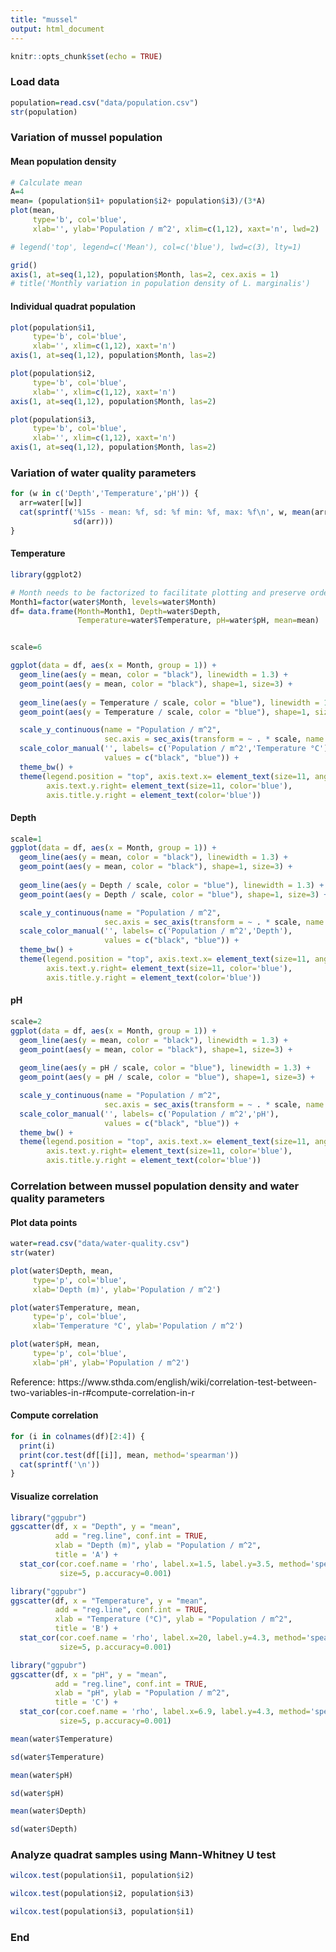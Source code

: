 ```yaml
---
title: "mussel"
output: html_document
---
```


```r
knitr::opts_chunk$set(echo = TRUE)
```

### Load data

```r
population=read.csv("data/population.csv")
str(population)
```

### Variation of mussel population

#### Mean population density

```r

# Calculate mean
A=4
mean= (population$i1+ population$i2+ population$i3)/(3*A)
plot(mean,
     type='b', col='blue',
     xlab='', ylab='Population / m^2', xlim=c(1,12), xaxt='n', lwd=2)

# legend('top', legend=c('Mean'), col=c('blue'), lwd=c(3), lty=1)

grid()
axis(1, at=seq(1,12), population$Month, las=2, cex.axis = 1)
# title('Monthly variation in population density of L. marginalis')
```

#### Individual quadrat population

```r
plot(population$i1,
     type='b', col='blue',
     xlab='', xlim=c(1,12), xaxt='n')
axis(1, at=seq(1,12), population$Month, las=2)
```

```r
plot(population$i2,
     type='b', col='blue',
     xlab='', xlim=c(1,12), xaxt='n')
axis(1, at=seq(1,12), population$Month, las=2)

```

```r
plot(population$i3,
     type='b', col='blue',
     xlab='', xlim=c(1,12), xaxt='n')
axis(1, at=seq(1,12), population$Month, las=2)

```


### Variation of water quality parameters

```r
for (w in c('Depth','Temperature','pH')) {
  arr=water[[w]]
  cat(sprintf('%15s - mean: %f, sd: %f min: %f, max: %f\n', w, mean(arr), min(arr), max(arr),
              sd(arr)))
}
```

#### Temperature

```r
library(ggplot2)

# Month needs to be factorized to facilitate plotting and preserve order
Month1=factor(water$Month, levels=water$Month)
df= data.frame(Month=Month1, Depth=water$Depth,
               Temperature=water$Temperature, pH=water$pH, mean=mean)


scale=6

ggplot(data = df, aes(x = Month, group = 1)) +
  geom_line(aes(y = mean, color = "black"), linewidth = 1.3) +
  geom_point(aes(y = mean, color = "black"), shape=1, size=3) +
  
  geom_line(aes(y = Temperature / scale, color = "blue"), linewidth = 1.3) +
  geom_point(aes(y = Temperature / scale, color = "blue"), shape=1, size=3) +

  scale_y_continuous(name = "Population / m^2",
                     sec.axis = sec_axis(transform = ~ . * scale, name = "Temperature °C")) +
  scale_color_manual('', labels= c('Population / m^2','Temperature °C'),
                     values = c("black", "blue")) +
  theme_bw() +
  theme(legend.position = "top", axis.text.x= element_text(size=11, angle = 90, vjust = 0.5),
        axis.text.y.right= element_text(size=11, color='blue'),
        axis.title.y.right = element_text(color='blue'))


```


#### Depth

```r
scale=1
ggplot(data = df, aes(x = Month, group = 1)) +
  geom_line(aes(y = mean, color = "black"), linewidth = 1.3) +
  geom_point(aes(y = mean, color = "black"), shape=1, size=3) +
  
  geom_line(aes(y = Depth / scale, color = "blue"), linewidth = 1.3) +
  geom_point(aes(y = Depth / scale, color = "blue"), shape=1, size=3) +

  scale_y_continuous(name = "Population / m^2",
                     sec.axis = sec_axis(transform = ~ . * scale, name = "Depth")) +
  scale_color_manual('', labels= c('Population / m^2','Depth'),
                     values = c("black", "blue")) +
  theme_bw() +
  theme(legend.position = "top", axis.text.x= element_text(size=11, angle = 90, vjust = 0.5),
        axis.text.y.right= element_text(size=11, color='blue'),
        axis.title.y.right = element_text(color='blue'))

```


#### pH

```r
scale=2
ggplot(data = df, aes(x = Month, group = 1)) +
  geom_line(aes(y = mean, color = "black"), linewidth = 1.3) +
  geom_point(aes(y = mean, color = "black"), shape=1, size=3) +
  
  geom_line(aes(y = pH / scale, color = "blue"), linewidth = 1.3) +
  geom_point(aes(y = pH / scale, color = "blue"), shape=1, size=3) +

  scale_y_continuous(name = "Population / m^2",
                     sec.axis = sec_axis(transform = ~ . * scale, name = "pH")) +
  scale_color_manual('', labels= c('Population / m^2','pH'),
                     values = c("black", "blue")) +
  theme_bw() +
  theme(legend.position = "top", axis.text.x= element_text(size=11, angle = 90, vjust = 0.5),
        axis.text.y.right= element_text(size=11, color='blue'),
        axis.title.y.right = element_text(color='blue'))

```



### Correlation between mussel population density and water quality parameters

#### Plot data points
```r
water=read.csv("data/water-quality.csv")
str(water)

plot(water$Depth, mean,
     type='p', col='blue',
     xlab='Depth (m)', ylab='Population / m^2')

plot(water$Temperature, mean,
     type='p', col='blue',
     xlab='Temperature °C', ylab='Population / m^2')

plot(water$pH, mean,
     type='p', col='blue',
     xlab='pH', ylab='Population / m^2')
```


Reference: https://www.sthda.com/english/wiki/correlation-test-between-two-variables-in-r#compute-correlation-in-r


#### Compute correlation
```r
for (i in colnames(df)[2:4]) {
  print(i)
  print(cor.test(df[[i]], mean, method='spearman'))
  cat(sprintf('\n'))
}
```


#### Visualize correlation

```r
library("ggpubr")
ggscatter(df, x = "Depth", y = "mean",
          add = "reg.line", conf.int = TRUE,
          xlab = "Depth (m)", ylab = "Population / m^2",
          title = 'A') +
  stat_cor(cor.coef.name = 'rho', label.x=1.5, label.y=3.5, method='spearman',
           size=5, p.accuracy=0.001)
```

```r
library("ggpubr")
ggscatter(df, x = "Temperature", y = "mean",
          add = "reg.line", conf.int = TRUE,
          xlab = "Temperature (°C)", ylab = "Population / m^2",
          title = 'B') +
  stat_cor(cor.coef.name = 'rho', label.x=20, label.y=4.3, method='spearman',
           size=5, p.accuracy=0.001)
```

```r
library("ggpubr")
ggscatter(df, x = "pH", y = "mean",
          add = "reg.line", conf.int = TRUE,
          xlab = "pH", ylab = "Population / m^2",
          title = 'C') +
  stat_cor(cor.coef.name = 'rho', label.x=6.9, label.y=4.3, method='spearman',
           size=5, p.accuracy=0.001)
```
 


```r
mean(water$Temperature)
```
```r
sd(water$Temperature)
```
```r
mean(water$pH)
```
```r
sd(water$pH)
```
```r
mean(water$Depth)
```
```r
sd(water$Depth)
```
### Analyze quadrat samples using Mann-Whitney U test

```r
wilcox.test(population$i1, population$i2)
```

```r
wilcox.test(population$i2, population$i3)
```

```r
wilcox.test(population$i3, population$i1)
```


### End

